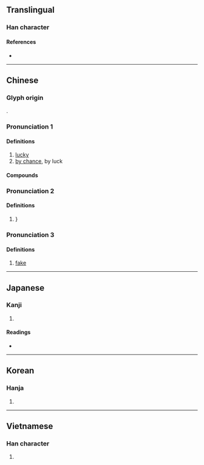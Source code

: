 {{also|侥|徺}}
{{character info/new}}
==Translingual==

===Han character===
{{Han char|rn=9|rad=人|as=12|sn=14|four=24211|canj=OGGU|ids=⿰亻堯}}

====References====
* {{Han ref|kx=0117.100|dkj=01113|dj=0248.160|hdz=10216.120|uh=50E5|ud=20709|bh=B9AE|bd=47534}}

----

==Chinese==
{{zh-forms|s=侥}}

===Glyph origin===
{{Han etym}}
{{Han compound|人|堯|c1=s|c2=p|t1=man|ls=psc}}.

===Pronunciation 1===
{{zh-pron
|m=jiǎo
|c=hiu1,giu1,giu2
|mn=ml:kiáu/qz,xm,zz:kiau/hiau
|mn_note=kiáu/kiau - liteary; hiau - vernacular
|oc=1,1
|cat=adv
}}

====Definitions====
{{zh-hanzi}}

# [[lucky]]
# [[by chance]], by luck
====Compounds====
{{zh-der|僥傒|僥幸|僥競|僥倖}}

===Pronunciation 2===
{{zh-pron
|m=yáo
|c=jiu4
|mc=y
|oc=n,2
|cat=adv
}}

====Definitions====
{{zh-hanzi}}

# {{zh-only|僬僥}}}
===Pronunciation 3===
{{zh-pron
|m=jiāo
|cat=a
}}

====Definitions====
{{zh-hanzi}}

# [[fake]]
----

==Japanese==

===Kanji===
{{ja-kanji|grade=|rs=人12}}

# {{defn|lang=ja|sort=人12}}

====Readings====
* {{ja-readings|on=[[きょう]] (kyō), [[ぎょう]] (gyō)|kun=[[ねがう]] (negau), [[もとめる]] (motomeru)}}

----

==Korean==

===Hanja===
{{ko-hanja|hangeul=요|rv=yo|mr=yo}}

# {{defn|lang=ko|sort=人12}}

----

==Vietnamese==

===Han character===
{{vi-hantu|[[nghẹo]]|rs=人12}}

# {{defn|lang=vi|sort=人12}}